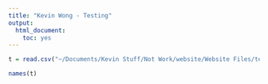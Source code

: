 ```yaml
---
title: "Kevin Wong - Testing"
output:
  html_document:
    toc: yes
---
```


```r
t = read.csv("~/Documents/Kevin Stuff/Not Work/website/Website Files/test csv/sleepdataaa.csv")
```



```r
names(t)
```

